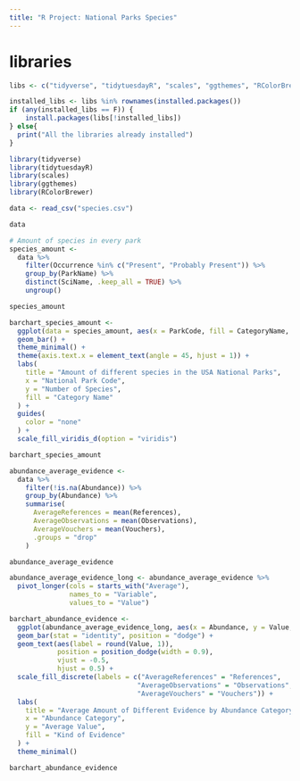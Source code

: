 ```yaml
---
title: "R Project: National Parks Species"
---
```


# libraries 
```r
libs <- c("tidyverse", "tidytuesdayR", "scales", "ggthemes", "RColorBrewer")

installed_libs <- libs %in% rownames(installed.packages())
if (any(installed_libs == F)) {
    install.packages(libs[!installed_libs])
} else{
  print("All the libraries already installed")
}
```

```r
library(tidyverse)
library(tidytuesdayR)
library(scales)
library(ggthemes)
library(RColorBrewer)
```

```r
data <- read_csv("species.csv")

data

```

```r
# Amount of species in every park
species_amount <- 
  data %>% 
    filter(Occurrence %in% c("Present", "Probably Present")) %>%   
    group_by(ParkName) %>% 
    distinct(SciName, .keep_all = TRUE) %>%
    ungroup()

species_amount
```

```r
barchart_species_amount <-
  ggplot(data = species_amount, aes(x = ParkCode, fill = CategoryName, colour = CategoryName)) +
  geom_bar() +
  theme_minimal() +
  theme(axis.text.x = element_text(angle = 45, hjust = 1)) +
  labs(
    title = "Amount of different species in the USA National Parks",
    x = "National Park Code",
    y = "Number of Species",
    fill = "Category Name"
  ) +
  guides(
    color = "none"
  ) +
  scale_fill_viridis_d(option = "viridis")

barchart_species_amount
```

```r
abundance_average_evidence <- 
  data %>% 
    filter(!is.na(Abundance)) %>% 
    group_by(Abundance) %>% 
    summarise(
      AverageReferences = mean(References), 
      AverageObservations = mean(Observations),
      AverageVouchers = mean(Vouchers),
      .groups = "drop"
    )

abundance_average_evidence

abundance_average_evidence_long <- abundance_average_evidence %>%
  pivot_longer(cols = starts_with("Average"), 
               names_to = "Variable", 
               values_to = "Value")

barchart_abundance_evidence <- 
  ggplot(abundance_average_evidence_long, aes(x = Abundance, y = Value, fill = Variable)) +
  geom_bar(stat = "identity", position = "dodge") +
  geom_text(aes(label = round(Value, 1)), 
            position = position_dodge(width = 0.9), 
            vjust = -0.5,
            hjust = 0.5) +
  scale_fill_discrete(labels = c("AverageReferences" = "References", 
                                "AverageObservations" = "Observations", 
                                "AverageVouchers" = "Vouchers")) + 
  labs(
    title = "Average Amount of Different Evidence by Abundance Category",
    x = "Abundance Category",
    y = "Average Value",
    fill = "Kind of Evidence"
  ) +
  theme_minimal()

barchart_abundance_evidence
```